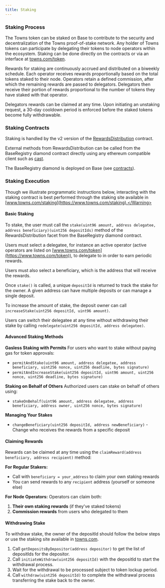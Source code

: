 ```yaml
---
title: Staking
---
```


### Staking Process

The Towns token can be staked on Base to contribute to the security and decentralization of the Towns proof-of-stake network. Any holder of Towns tokens can participate by delegating their tokens to node operators within the ecosystem. Staking can be done directly on the contracts or via an interface at [towns.com/token](https://towns.com/token).

Rewards for staking are continuously accrued and distributed on a biweekly schedule. Each operator receives rewards proportionally based on the total tokens staked to their node. Operators retain a defined commission, after which the remaining rewards are passed to delegators. Delegators then receive their portion of rewards proportional to the number of tokens they have staked with that operator.

Delegators rewards can be claimed at any time. Upon initiating an unstaking request, a 30-day cooldown period is enforced before the staked tokens become fully withdrawable.


### Staking Contracts

Staking is handled by the v2 version of the [RewardsDistribution](https://github.com/towns-protocol/towns/blob/main/packages/contracts/src/base/registry/facets/distribution/v2/IRewardsDistribution.sol) contract.

External methods from RewardsDistribution can be called from the BaseRegistry diamond contract directly using any ethereum compatible client such as [cast](https://getfoundry.sh/cast/overview/).

The BaseRegistry diamond is deployed on Base (see [contracts](../run/contracts)).

### Staking Execution

<Warning>Though we illustrate programmatic instructions below, interacting with the staking contract is best performed through the staking site available in [www.towns.com/staking](https://www.towns.com/staking).</Warning>

#### Basic Staking

To stake, the user must call the `stake(uint96 amount, address delegatee, address beneficiary)(uint256 depositIds)` method of the RewardsDistribution facet from the BaseRegistry diamond contract.

Users must select a delegatee, for instance an active operator (active operators are listed on [www.towns.com/token](https://www.towns.com/token)), to delegate to in order to earn periodic rewards.

Users must also select a beneficiary, which is the address that will receive the rewards.

Once `stake()` is called, a unique `depositId` is returned to track the stake for the owner. A given address can have multiple deposits or can manage a single deposit.

To increase the amount of stake, the deposit owner can call `increaseStake(uint256 depositId, uint96 amount)`.

<Note>Users can switch their delegatee at any time without withdrawing their stake by calling `redelegate(uint256 depositId, address delegatee)`.</Note>

#### Advanced Staking Methods

**Gasless Staking with Permits**
For users who want to stake without paying gas for token approvals:
- `permitAndStake(uint96 amount, address delegatee, address beneficiary, uint256 nonce, uint256 deadline, bytes signature)`
- `permitAndIncreaseStake(uint256 depositId, uint96 amount, uint256 nonce, uint256 deadline, bytes signature)`

**Staking on Behalf of Others**
Authorized users can stake on behalf of others using:
- `stakeOnBehalf(uint96 amount, address delegatee, address beneficiary, address owner, uint256 nonce, bytes signature)`

**Managing Your Stakes**
- `changeBeneficiary(uint256 depositId, address newBeneficiary)` - Change who receives the rewards from a specific deposit

#### Claiming Rewards

Rewards can be claimed at any time using the `claimReward(address beneficiary, address recipient)` method:

**For Regular Stakers:**
- Call with `beneficiary = your_address` to claim your own staking rewards
- You can send rewards to any `recipient` address (yourself or someone else)

**For Node Operators:**
Operators can claim both:
1. **Their own staking rewards** (if they've staked tokens)
2. **Commission rewards** from users who delegated to them


#### Withdrawing Stake

To withdraw stake, the owner of the depositId should follow the below steps or use the staking site available in [towns.com](https://www.towns.com/token).

1. Call `getDepositsByDepositor(address depositor)` to get the list of depositIds for the depositor.
2. Call `initiateWithdraw(uint256 depositId)` with the depositId to start the withdrawal process.
2. Wait for the withdrawal to be processed subject to token lockup period.
3. Call `withdraw(uint256 depositId)` to complete the withdrawal process transferring the stake back to the owner.
